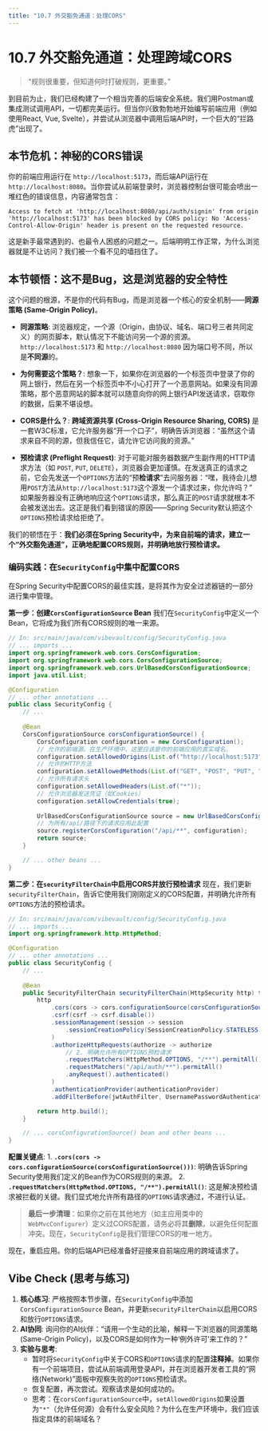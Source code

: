 ```yaml
---
title: "10.7 外交豁免通道：处理CORS"
---
```


# 10.7 外交豁免通道：处理跨域CORS

> "规则很重要，但知道何时打破规则，更重要。"

到目前为止，我们已经构建了一个相当完善的后端安全系统。我们用Postman或集成测试调用API，一切都完美运行。但当你兴致勃勃地开始编写前端应用（例如使用React, Vue, Svelte），并尝试从浏览器中调用后端API时，一个巨大的“拦路虎”出现了。

## 本节危机：神秘的CORS错误

你的前端应用运行在 `http://localhost:5173`，而后端API运行在 `http://localhost:8080`。当你尝试从前端登录时，浏览器控制台很可能会喷出一堆红色的错误信息，内容通常包含：

`Access to fetch at 'http://localhost:8080/api/auth/signin' from origin 'http://localhost:5173' has been blocked by CORS policy: No 'Access-Control-Allow-Origin' header is present on the requested resource.`

这是新手最常遇到的、也最令人困惑的问题之一。后端明明工作正常，为什么浏览器就是不让访问？我们被一个看不见的墙挡住了。

## 本节顿悟：这不是Bug，这是浏览器的安全特性

这个问题的根源，不是你的代码有Bug，而是浏览器一个核心的安全机制——**同源策略 (Same-Origin Policy)**。

*   **同源策略**: 浏览器规定，一个源（Origin，由协议、域名、端口号三者共同定义）的网页脚本，默认情况下不能访问另一个源的资源。`http://localhost:5173` 和 `http://localhost:8080` 因为端口号不同，所以是**不同源**的。

*   **为何需要这个策略？**: 想象一下，如果你在浏览器的一个标签页中登录了你的网上银行，然后在另一个标签页中不小心打开了一个恶意网站。如果没有同源策略，那个恶意网站的脚本就可以随意向你的网上银行API发送请求，窃取你的数据，后果不堪设想。

*   **CORS是什么？**: **跨域资源共享 (Cross-Origin Resource Sharing, CORS)** 是一套W3C标准，它允许服务器“开一个口子”，明确告诉浏览器：“虽然这个请求来自不同的源，但我信任它，请允许它访问我的资源。”

*   **预检请求 (Preflight Request)**: 对于可能对服务器数据产生副作用的HTTP请求方法（如 `POST`, `PUT`, `DELETE`），浏览器会更加谨慎。在发送真正的请求之前，它会先发送一个`OPTIONS`方法的“预**检请求**”去问服务器：“嘿，我待会儿想用`POST`方法从`http://localhost:5173`这个源发一个请求过来，你允许吗？” 如果服务器没有正确地响应这个`OPTIONS`请求，那么真正的`POST`请求就根本不会被发送出去。这正是我们看到错误的原因——Spring Security默认把这个`OPTIONS`预检请求给拒绝了。

我们的顿悟在于：**我们必须在Spring Security中，为来自前端的请求，建立一个“外交豁免通道”，正确地配置CORS规则，并明确地放行预检请求。**

### 编码实践：在`SecurityConfig`中集中配置CORS

在Spring Security中配置CORS的最佳实践，是将其作为安全过滤器链的一部分进行集中管理。

**第一步：创建`CorsConfigurationSource` Bean**
我们在`SecurityConfig`中定义一个Bean，它将成为我们所有CORS规则的唯一来源。

```java
// In: src/main/java/com/vibevault/config/SecurityConfig.java
// ... imports ...
import org.springframework.web.cors.CorsConfiguration;
import org.springframework.web.cors.CorsConfigurationSource;
import org.springframework.web.cors.UrlBasedCorsConfigurationSource;
import java.util.List;

@Configuration
// ... other annotations ...
public class SecurityConfig {
    // ...
    
    @Bean
    CorsConfigurationSource corsConfigurationSource() {
        CorsConfiguration configuration = new CorsConfiguration();
        // 允许的前端源。在生产环境中，这里应该是你的前端应用的真实域名。
        configuration.setAllowedOrigins(List.of("http://localhost:5173")); 
        // 允许的HTTP方法
        configuration.setAllowedMethods(List.of("GET", "POST", "PUT", "DELETE", "OPTIONS"));
        // 允许所有请求头
        configuration.setAllowedHeaders(List.of("*"));
        // 允许浏览器发送凭证（如Cookies）
        configuration.setAllowCredentials(true); 
        
        UrlBasedCorsConfigurationSource source = new UrlBasedCorsConfigurationSource();
        // 为所有/api/路径下的请求应用此配置
        source.registerCorsConfiguration("/api/**", configuration); 
        return source;
    }

    // ... other beans ...
}
```

**第二步：在`securityFilterChain`中启用CORS并放行预检请求**
现在，我们更新`securityFilterChain`，告诉它使用我们刚刚定义的CORS配置，并明确允许所有`OPTIONS`方法的预检请求。

```java
// In: src/main/java/com/vibevault/config/SecurityConfig.java
// ... imports ...
import org.springframework.http.HttpMethod;

@Configuration
// ... other annotations ...
public class SecurityConfig {
    // ...
    
    @Bean
    public SecurityFilterChain securityFilterChain(HttpSecurity http) throws Exception {
        http
            .cors(cors -> cors.configurationSource(corsConfigurationSource())) // 1. 明确指定CORS配置源
            .csrf(csrf -> csrf.disable())
            .sessionManagement(session -> session
                .sessionCreationPolicy(SessionCreationPolicy.STATELESS)
            )
            .authorizeHttpRequests(authorize -> authorize
                // 2. 明确允许所有OPTIONS预检请求
                .requestMatchers(HttpMethod.OPTIONS, "/**").permitAll() 
                .requestMatchers("/api/auth/**").permitAll()
                .anyRequest().authenticated()
            )
            .authenticationProvider(authenticationProvider)
            .addFilterBefore(jwtAuthFilter, UsernamePasswordAuthenticationFilter.class);

        return http.build();
    }

    // ... corsConfigurationSource() bean and other beans ...
}
```
**配置关键点**:
1.  **`.cors(cors -> cors.configurationSource(corsConfigurationSource()))`**: 明确告诉Spring Security使用我们定义的Bean作为CORS规则的来源。
2.  **`.requestMatchers(HttpMethod.OPTIONS, "/**").permitAll()`**: 这是解决预检请求被拦截的关键。我们显式地允许所有路径的`OPTIONS`请求通过，不进行认证。

> **最后一步清理**：如果你之前在其他地方（如主应用类中的`WebMvcConfigurer`）定义过CORS配置，请务必将其**删除**，以避免任何配置冲突。现在，`SecurityConfig`是我们管理CORS的唯一地方。

现在，重启应用。你的后端API已经准备好迎接来自前端应用的跨域请求了。


## Vibe Check (思考与练习)

1.  **核心练习**: 严格按照本节步骤，在`SecurityConfig`中添加`CorsConfigurationSource` Bean，并更新`securityFilterChain`以启用CORS和放行`OPTIONS`请求。
2.  **AI协同**: 询问你的AI伙伴：“请用一个生动的比喻，解释一下浏览器的同源策略(Same-Origin Policy)，以及CORS是如何作为一种‘例外许可’来工作的？”
3.  **实验与思考**:
    *   暂时将`SecurityConfig`中关于CORS和`OPTIONS`请求的配置**注释掉**。如果你有一个前端项目，尝试从前端调用登录API，并在浏览器开发者工具的“网络(Network)”面板中观察失败的`OPTIONS`预检请求。
    *   恢复配置，再次尝试。观察请求是如何成功的。
    *   思考：在`corsConfigurationSource`中，`setAllowedOrigins`如果设置为`"*"`（允许任何源）会有什么安全风险？为什么在生产环境中，我们应该指定具体的前端域名？
